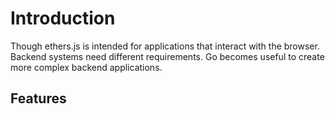 
# Introduction

Though ethers.js is intended for applications that interact with the browser. Backend systems need different requirements.
Go becomes useful to create more complex backend applications.

## Features
